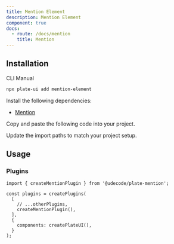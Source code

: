 ```yaml
---
title: Mention Element
description: Mention Element
component: true
docs:
  - route: /docs/mention
    title: Mention
---
```


<ComponentPreview name="playground-demo" id="mention" />

## Installation

<Tabs defaultValue="cli">

<TabsList>
<TabsTrigger value="cli">CLI</TabsTrigger>
<TabsTrigger value="manual">Manual</TabsTrigger>
</TabsList>
<TabsContent value="cli">

```bash
npx plate-ui add mention-element
```

</TabsContent>

<TabsContent value="manual">

<Steps>

<Step>

Install the following dependencies:

- [Mention](/docs/combobox)

</Step>

<Step>Copy and paste the following code into your project.</Step>

<ComponentSource name="mention-element" />

<Step>Update the import paths to match your project setup.</Step>

</Steps>

</TabsContent>

</Tabs>

## Usage

### Plugins

```tsx
import { createMentionPlugin } from '@udecode/plate-mention';

const plugins = createPlugins(
  [
    // ...otherPlugins,
    createMentionPlugin(),
  ],
  {
    components: createPlateUI(),
  }
);
```
